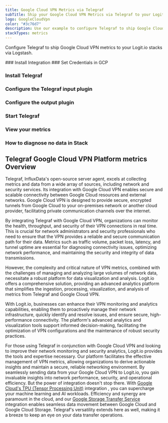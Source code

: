 ```yaml
---
title: Google Cloud VPN Metrics via Telegraf
subTitle: Ship your Google Cloud VPN Metrics via Telegraf to your Logit.io Stack
logo: GoogleCloudVpn
color: "#3c76d7"
description: Use our example to configure Telegraf to ship Google Cloud VPN metrics to Logit.io. Configure Telegraf to send Google Cloud VPN metrics to Logstash or Elastic.
stackTypes: metrics
---
```


Configure Telegraf to ship Google Cloud VPN metrics to your Logit.io stacks via Logstash.

<Steps>
  ### Install Integration
  <InstallIntegration/>
  ### Set Credentials in GCP

  <SetGCPCredentials intro="Google Cloud VPN is a networking solution provided by Google Cloud that enables organizations to establish secure and encrypted connections between their on-premises infrastructure and resources in the cloud. It allows for secure communication and data transfer over public networks, ensuring the confidentiality and integrity of sensitive information."/>
  
  ### Install Telegraf

  <InstallTelegraf />

  ### Configure the Telegraf input plugin

  <TelegrafStackDriverInput metric_type="vpn.googleapis.com"/>

  ### Configure the output plugin

  <TelegrafOutputPlugin />

  ### Start Telegraf

  <StartTelegraf />

  ### View your metrics
  <LaunchStack stackType="metrics" source="Google_Cloud_VPN_Metrics_via_Telegraf" utmMedium="metrics" utmCampaign="telegraf-GoogleCloudVpn-metrics" />

  ### How to diagnose no data in Stack

  <DiagnoseNoData />
</Steps>

## Telegraf Google Cloud VPN Platform metrics Overview

Telegraf, InfluxData's open-source server agent, excels at collecting metrics and data from a wide 
array of sources, including network and security services. Its integration with Google Cloud VPN 
enables secure and scalable connectivity between Google Cloud resources and external networks. 
Google Cloud VPN is designed to provide secure, encrypted tunnels from Google Cloud to your on-premises 
network or another cloud provider, facilitating private communication channels over the internet.

By integrating Telegraf with Google Cloud VPN, organizations can monitor the health, throughput, 
and security of their VPN connections in real time. This is crucial for network administrators 
and security professionals who need to ensure that the VPN provides a reliable and secure communication 
path for their data. Metrics such as traffic volume, packet loss, latency, and tunnel uptime are 
essential for diagnosing connectivity issues, optimizing network performance, and maintaining the 
security and integrity of data transmissions.

However, the complexity and critical nature of VPN metrics, combined with the challenges of managing 
and analyzing large volumes of network data, necessitate a robust platform for data visualization 
and analysis. Logit.io offers a comprehensive solution, providing an advanced analytics platform 
that simplifies the ingestion, processing, visualization, and analysis of metrics from Telegraf and Google Cloud VPN. 

With Logit.io, businesses can enhance their VPN monitoring and analytics capabilities, enabling 
them to proactively manage their network infrastructure, quickly identify and resolve issues, 
and ensure secure, high-performance connectivity. The platform's advanced analytics and 
visualization tools support informed decision-making, facilitating the optimization of VPN 
configurations and the maintenance of robust security practices.

For those using Telegraf in conjunction with Google Cloud VPN and looking to improve their network 
monitoring and security analytics, Logit.io provides the tools and expertise necessary. Our platform 
facilitates the effective management of VPN metrics, allowing organizations to derive actionable 
insights and maintain a secure, reliable networking environment. 
By seamlessly sending data from your Google Cloud VPN to Logit.io, you gain invaluable insights 
into network performance, security, and operational efficiency. But the power of integration doesn't stop there. 
With [Google Cloud's TPU (Tensor Processing Unit)](/integrations/infrastructure-metrics/google-cloud/tpu-telegraf-metrics) 
integration , you can supercharge your machine learning and AI workloads. Efficiency and synergy are paramount 
in the cloud, and our [Google Storage Transfer Service](/integrations/infrastructure-metrics/google-cloud/storage-transfer-telegraf-metrics) 
integration enables seamless data movement between Google Cloud and Google Cloud Storage. 
Telegraf's versatility extends here as well, making it a breeze to keep an eye on your data transfer operations.